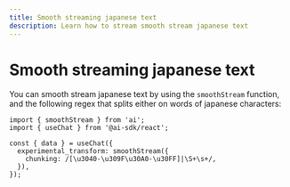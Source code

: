 ```yaml
---
title: Smooth streaming japanese text
description: Learn how to stream smooth stream japanese text
---
```


# Smooth streaming japanese text

You can smooth stream japanese text by using the `smoothStream` function, and the following regex that splits either on words of japanese characters:

```tsx filename="page.tsx"
import { smoothStream } from 'ai';
import { useChat } from '@ai-sdk/react';

const { data } = useChat({
  experimental_transform: smoothStream({
    chunking: /[\u3040-\u309F\u30A0-\u30FF]|\S+\s+/,
  }),
});
```
